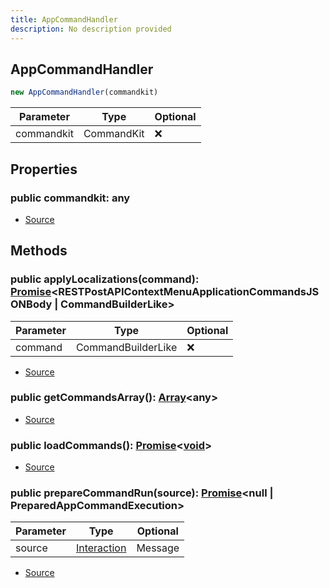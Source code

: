 ```yaml
---
title: AppCommandHandler
description: No description provided
---
```



## AppCommandHandler


```typescript
new AppCommandHandler(commandkit)
```
| Parameter | Type | Optional |
| ----------- | ----------- | ----------- |
| commandkit | CommandKit | ❌ |


## Properties
### public commandkit: any
- [Source](https://github.com/underctrl-io/commandkit/blob/f8cc07d11d2ae5ed7f529adff1649936223e27b2/packages/commandkit/src/app/command-handler/AppCommandHandler.ts#L74)

## Methods
### public applyLocalizations(command): [Promise](https://developer.mozilla.org/en-US/docs/Web/JavaScript/Reference/Global_Objects/Promise)\<RESTPostAPIContextMenuApplicationCommandsJSONBody | CommandBuilderLike>
| Parameter | Type | Optional |
| ----------- | ----------- | ----------- |
| command | CommandBuilderLike | ❌ |


- [Source](https://github.com/underctrl-io/commandkit/blob/f8cc07d11d2ae5ed7f529adff1649936223e27b2/packages/commandkit/src/app/command-handler/AppCommandHandler.ts#L240)
### public getCommandsArray(): [Array](https://developer.mozilla.org/en-US/docs/Web/JavaScript/Reference/Global_Objects/Array)\<any>
- [Source](https://github.com/underctrl-io/commandkit/blob/f8cc07d11d2ae5ed7f529adff1649936223e27b2/packages/commandkit/src/app/command-handler/AppCommandHandler.ts#L76)
### public loadCommands(): [Promise](https://developer.mozilla.org/en-US/docs/Web/JavaScript/Reference/Global_Objects/Promise)\<[void](https://developer.mozilla.org/en-US/docs/Web/JavaScript/Reference/Global_Objects/undefined)>
- [Source](https://github.com/underctrl-io/commandkit/blob/f8cc07d11d2ae5ed7f529adff1649936223e27b2/packages/commandkit/src/app/command-handler/AppCommandHandler.ts#L166)
### public prepareCommandRun(source): [Promise](https://developer.mozilla.org/en-US/docs/Web/JavaScript/Reference/Global_Objects/Promise)\<null | PreparedAppCommandExecution>
| Parameter | Type | Optional |
| ----------- | ----------- | ----------- |
| source | [Interaction](https://discord.js.org/docs/packages/discord.js/main/Interaction:Class) | Message | ❌ |


- [Source](https://github.com/underctrl-io/commandkit/blob/f8cc07d11d2ae5ed7f529adff1649936223e27b2/packages/commandkit/src/app/command-handler/AppCommandHandler.ts#L83)